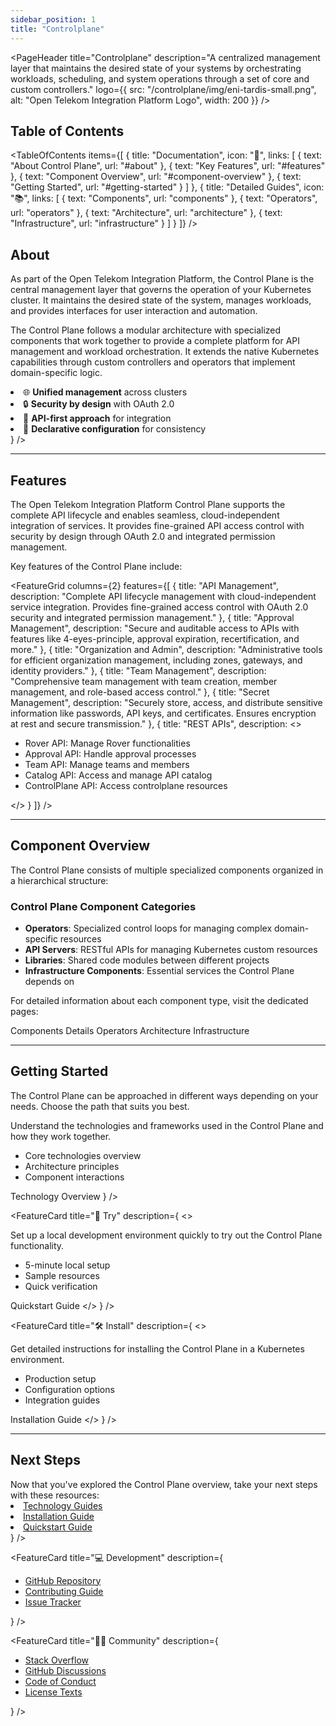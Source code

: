 ```yaml
---
sidebar_position: 1
title: "Controlplane"
---
```



<NoAutoTitle />

<PageHeader 
  title="Controlplane"
  description="A centralized management layer that maintains the desired state of your systems by orchestrating workloads, scheduling, and system operations through a set of core and custom controllers."
  logo={{
    src: "/controlplane/img/eni-tardis-small.png",
    alt: "Open Telekom Integration Platform Logo",
    width: 200
  }}
/>

## Table of Contents

<TableOfContents
  items={[
    {
      title: "Documentation",
      icon: "📓",
      links: [
        { text: "About Control Plane", url: "#about" },
        { text: "Key Features", url: "#features" },
        { text: "Component Overview", url: "#component-overview" },
        { text: "Getting Started", url: "#getting-started" }
      ]
    },
    {
      title: "Detailed Guides",
      icon: "📚",
      links: [
        { text: "Components", url: "components" },
        { text: "Operators", url: "operators" },
        { text: "Architecture", url: "architecture" },
        { text: "Infrastructure", url: "infrastructure" }
      ]
    }
  ]}
/>

## About

<div className="row">
  <div className="col col--8">
    <p>
      As part of the Open Telekom Integration Platform, the Control Plane is the central management layer that governs the operation of your Kubernetes cluster. It maintains the desired state of the system, manages workloads, and provides interfaces for user interaction and automation.
    </p>
    <p>
      The Control Plane follows a modular architecture with specialized components that work together to provide a complete platform for API management and workload orchestration. It extends the native Kubernetes capabilities through custom controllers and operators that implement domain-specific logic.
    </p>
  </div>
  <div className="col col--4">
    <FeatureCard
      title="Why Control Plane?"
      description={
        <ul>
          <li>🌐 <b>Unified management</b> across clusters</li>
          <li>🔒 <b>Security by design</b> with OAuth 2.0</li>
          <li>🧲 <b>API-first approach</b> for integration</li>
          <li>🔄 <b>Declarative configuration</b> for consistency</li>
        </ul>
      }
    />
  </div>
</div>

<hr />

## Features

<InfoSection type="info" title="Key capabilities">
  The Open Telekom Integration Platform Control Plane supports the complete API lifecycle and enables seamless, cloud-independent integration of services. It provides fine-grained API access control with security by design through OAuth 2.0 and integrated permission management.
</InfoSection>

Key features of the Control Plane include:

<FeatureGrid
  columns={2}
  features={[
    {
      title: "API Management",
      description: "Complete API lifecycle management with cloud-independent service integration. Provides fine-grained access control with OAuth 2.0 security and integrated permission management."
    },
    {
      title: "Approval Management",
      description: "Secure and auditable access to APIs with features like 4-eyes-principle, approval expiration, recertification, and more."
    },
    {
      title: "Organization and Admin",
      description: "Administrative tools for efficient organization management, including zones, gateways, and identity providers."
    },
    {
      title: "Team Management",
      description: "Comprehensive team management with team creation, member management, and role-based access control."
    },
    {
      title: "Secret Management",
      description: "Securely store, access, and distribute sensitive information like passwords, API keys, and certificates. Ensures encryption at rest and secure transmission."
    },
    {
      title: "REST APIs",
      description: <>
        <ul>
          <li>Rover API: Manage Rover functionalities</li>
          <li>Approval API: Handle approval processes</li>
          <li>Team API: Manage teams and members</li>
          <li>Catalog API: Access and manage API catalog</li>
          <li>ControlPlane API: Access controlplane resources</li>
        </ul>
      </>
    }
  ]}
/>

<hr />

## Component Overview

The Control Plane consists of multiple specialized components organized in a hierarchical structure:

<div className="card">
  <div className="card__header">
    <h3>Control Plane Component Categories</h3>
  </div>
  <div className="card__body">
    <ul>
      <li><b>Operators</b>: Specialized control loops for managing complex domain-specific resources</li>
      <li><b>API Servers</b>: RESTful APIs for managing Kubernetes custom resources</li>
      <li><b>Libraries</b>: Shared code modules between different projects</li>
      <li><b>Infrastructure Components</b>: Essential services the Control Plane depends on</li>
    </ul>
    <p>For detailed information about each component type, visit the dedicated pages:</p>
    <div className="button-group">
      <ButtonLink to="components">Components Details</ButtonLink>
      <ButtonLink to="operators">Operators</ButtonLink>
      <ButtonLink to="architecture">Architecture</ButtonLink>
      <ButtonLink to="infrastructure">Infrastructure</ButtonLink>
    </div>
  </div>
</div>

<hr />

## Getting Started

<InfoSection type="tip" title="Start your journey">
  The Control Plane can be approached in different ways depending on your needs. Choose the path that suits you best.
</InfoSection>

<CardGrid columns={3}>
  <FeatureCard
    title="🧠 Learn"
    description={
      <>
        <p>
          Understand the technologies and frameworks used in the Control Plane and how they work together.
        </p>
        <ul>
          <li>Core technologies overview</li>
          <li>Architecture principles</li>
          <li>Component interactions</li>
        </ul>
        <ButtonLink to="../Technology/intro" fullWidth>Technology Overview</ButtonLink>
      </>
    }
  />
  
  <FeatureCard
    title="🚀 Try"
    description={
      <>
        <p>
          Set up a local development environment quickly to try out the Control Plane functionality.
        </p>
        <ul>
          <li>5-minute local setup</li>
          <li>Sample resources</li>
          <li>Quick verification</li>
        </ul>
        <ButtonLink to="../Installation/quickstart" fullWidth>Quickstart Guide</ButtonLink>
      </>
    }
  />
  
  <FeatureCard
    title="🛠️ Install"
    description={
      <>
        <p>
          Get detailed instructions for installing the Control Plane in a Kubernetes environment.
        </p>
        <ul>
          <li>Production setup</li>
          <li>Configuration options</li>
          <li>Integration guides</li>
        </ul>
        <ButtonLink to="../Installation/installation" fullWidth>Installation Guide</ButtonLink>
      </>
    }
  />
</CardGrid>

<hr />

## Next Steps

<InfoSection type="tip" title="Ready to dive deeper?">
  Now that you've explored the Control Plane overview, take your next steps with these resources:
</InfoSection>

<CardGrid columns={3}>
  <FeatureCard
    title="📚 Documentation"
    description={
      <ul>
        <li><a href="../Technology/intro">Technology Guides</a></li>
        <li><a href="../Installation/installation">Installation Guide</a></li>
        <li><a href="../Installation/quickstart">Quickstart Guide</a></li>
      </ul>
    }
  />
  
  <FeatureCard
    title="💻 Development"
    description={
      <ul>
        <li><a href="https://github.com/telekom/controlplane">GitHub Repository</a></li>
        <li><a href="https://github.com/telekom/controlplane/blob/main/CONTRIBUTING.md">Contributing Guide</a></li>
        <li><a href="https://github.com/telekom/controlplane/issues">Issue Tracker</a></li>
      </ul>
    }
  />
  
  <FeatureCard
    title="👨‍💻 Community"
    description={
      <ul>
        <li><a href="https://stackoverflow.com/questions/tagged/controlplane">Stack Overflow</a></li>
        <li><a href="https://github.com/telekom/controlplane/discussions">GitHub Discussions</a></li>
        <li><a href="https://github.com/telekom/controlplane/blob/main/CODE_OF_CONDUCT.md">Code of Conduct</a></li>
        <li><a href="https://github.com/telekom/controlplane/tree/main/LICENSES">License Texts</a></li>
      </ul>
    }
  />
</CardGrid>
